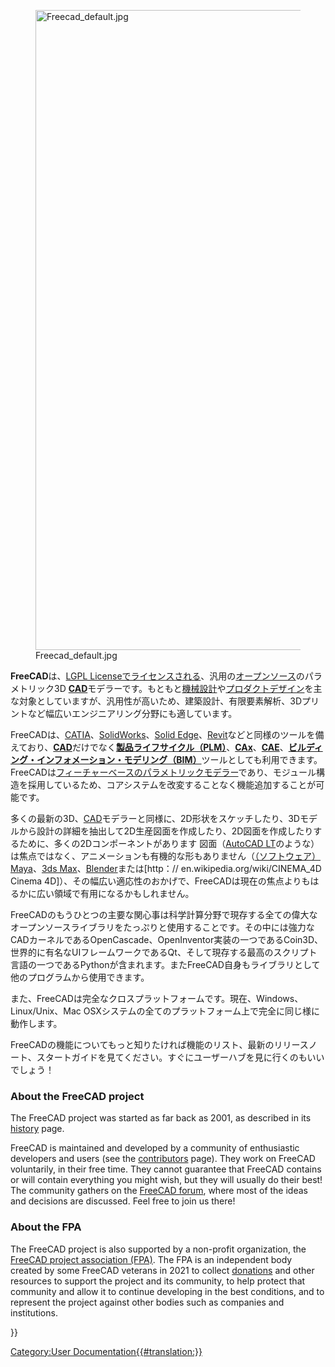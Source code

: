 <languages/>
{{Docnav/ja
|[[Online Help Startpage/ja|はじめに]]
|[[Feature list/ja|機能一覧]]
}}

[[Image:Freecad default.jpg|1024px|center]] 

'''FreeCAD'''は、[[License/ja|LGPL License]]でライセンスされる、汎用の[https://ja.wikipedia.org/wiki/%E3%82%AA%E3%83%BC%E3%83%97%E3%83%B3%E3%82%BD%E3%83%BC%E3%82%B9 オープンソース]のパラメトリック3D [https://ja.wikipedia.org/wiki/CAD '''CAD''']モデラーです。もともと[https://ja.wikipedia.org/wiki/%E6%A9%9F%E6%A2%B0%E5%B7%A5%E5%AD%A6 機械設計]や[https://ja.wikipedia.org/wiki/%E3%83%97%E3%83%AD%E3%83%80%E3%82%AF%E3%83%88%E3%83%87%E3%82%B6%E3%82%A4%E3%83%B3 プロダクトデザイン]を主な対象としていますが、汎用性が高いため、建築設計、有限要素解析、3Dプリントなど幅広いエンジニアリング分野にも適しています。

FreeCADは、[https://ja.wikipedia.org/wiki/CATIA CATIA]、[https://ja.wikipedia.org/wiki/SolidWorks SolidWorks]、[https://ja.wikipedia.org/wiki/Solid_Edge Solid Edge]、[https://ja.wikipedia.org/wiki/Revit Revit]などと同様のツールを備えており、[https://ja.wikipedia.org/wiki/CAD '''CAD''']だけでなく[https://ja.wikipedia.org/wiki/%E8%A3%BD%E5%93%81%E3%83%A9%E3%82%A4%E3%83%95%E3%82%B5%E3%82%A4%E3%82%AF%E3%83%AB '''製品ライフサイクル（PLM）''']、[http://en.wikipedia.org/wiki/CAx '''CAx''']、[https://ja.wikipedia.org/wiki/CAE '''CAE''']、[https://ja.wikipedia.org/wiki/BIM '''ビルディング・インフォメーション・モデリング（BIM）''']ツールとしても利用できます。FreeCADは[http://en.wikipedia.org/wiki/Parametric_feature_based_modeler フィーチャーベースのパラメトリックモデラー]であり、モジュール構造を採用しているため、コアシステムを改変することなく機能追加することが可能です。

<div class="mw-translate-fuzzy">
多くの最新の3D、[http://ja.wikipedia.org/wiki/CAD CAD]モデラーと同様に、2D形状をスケッチしたり、3Dモデルから設計の詳細を抽出して2D生産図面を作成したり、2D図面を作成したりするために、多くの2Dコンポーネントがあります 図面（[http://en.wikipedia.org/wiki/AutoCAD#AutoCAD_LT AutoCAD LT]のような）は焦点ではなく、アニメーションも有機的な形もありません（[http://en.wikipedia.org/wiki/Maya_ （ソフトウェア）Maya]、[http://ja.wikipedia.org/wiki/3ds_Max 3ds Max]、[http://en.wikipedia.org/wiki/Blender_%28software%29 Blender]または[http：// en.wikipedia.org/wiki/CINEMA_4D Cinema 4D]）、その幅広い適応性のおかげで、FreeCADは現在の焦点よりもはるかに広い領域で有用になるかもしれません。
</div>

<div class="mw-translate-fuzzy">
FreeCADのもうひとつの主要な関心事は科学計算分野で現存する全ての偉大なオープンソースライブラリをたっぷりと使用することです。その中には強力なCADカーネルであるOpenCascade、OpenInventor実装の一つであるCoin3D、世界的に有名なUIフレームワークであるQt、そして現存する最高のスクリプト言語の一つであるPythonが含まれます。またFreeCAD自身もライブラリとして他のプログラムから使用できます。
</div>

<div class="mw-translate-fuzzy">
また、FreeCADは完全なクロスプラットフォームです。現在、Windows、Linux/Unix、Mac OSXシステムの全てのプラットフォーム上で完全に同じ様に動作します。
</div>

<div class="mw-translate-fuzzy">
FreeCADの機能についてもっと知りたければ機能のリスト、最新のリリースノート、スタートガイドを見てください。すぐにユーザーハブを見に行くのもいいでしょう！
</div>

===About the FreeCAD project===

The FreeCAD project was started as far back as 2001, as described in its [[history|history]] page. 

<div class="mw-translate-fuzzy">
FreeCAD is maintained and developed by a community of enthusiastic developers and users (see the [[contributors|contributors]] page). They work on FreeCAD voluntarily, in their free time. They cannot guarantee that FreeCAD contains or will contain everything you might wish, but they will usually do their best! The community gathers on the [http://forum.freecadweb.org FreeCAD forum], where most of the ideas and decisions are discussed. Feel free to join us there!
</div>

=== About the FPA ===

The FreeCAD project is also supported by a non-profit organization, the [https://fpa.freecad.org FreeCAD project association (FPA)]. The FPA is an independent body created by some FreeCAD veterans in 2021 to collect [[donate|donations]] and other resources to support the project and its community, to help protect that community and allow it to continue developing in the best conditions, and to represent the project against other bodies such as companies and institutions.


{{Docnav/ja
|[[Online Help Startpage/ja|はじめに]]
|[[Feature list/ja|機能一覧]]
}}

{{Userdocnavi{{#translation:}}}}
[[Category:User Documentation{{#translation:}}]]